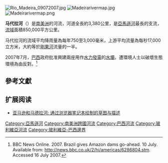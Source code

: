 {{About|巴西的河流|葡萄牙的岛屿|马德拉群岛}}

[[File:Rio_Madeira_09072007.jpg|thumb]]
[[File:Madeirarivermap.jpg|thumb]]
[[File:Madeirarivermap.png|thumb]]

'''马代拉河'''（{{lang-pt|'''Rio Madeira'''}}）是[[南美洲|南美洲]]的河流，河道全長約3,380公里，是[[亞馬遜河|亞馬遜河]]最長的支流，[[流域|流域]]面積850,000平方公里。

马代拉河的流域平均降雨量為每年750至3,000毫米，上游平均流量為每秒17,000立方米，大約等於[[剛果河|剛果河]]流量的一半。

2007年7月，[[巴西|巴西]]政府批准興建兩座用作[[水力發電|水力發電]]的[[水壩|水壩]]，遭環境人士以破壞生態環境為由反對。<ref>BBC News Online. 2007. Brazil gives Amazon dams go-ahead. 10 July. Available from: http://news.bbc.co.uk/2/hi/americas/6286804.stm. Accessed 16 July 2007.</ref>

== 參考文獻 ==
{{reflist}}

==扩展阅读==
*[http://www.wdl.org/zh/item/211 亚马逊和马德拉河: 通过浏览器笔记本绘制的草图与描述]

{{DEFAULTSORT:Madeira}}
[[Category:亞馬遜河|Category:亞馬遜河]]
[[Category:南美洲跨國河流|Category:南美洲跨國河流]]
[[Category:巴西河流|Category:巴西河流]]
[[Category:玻利維亞河流|Category:玻利維亞河流]]
[[Category:玻利維亞-巴西邊界|Category:玻利維亞-巴西邊界]]